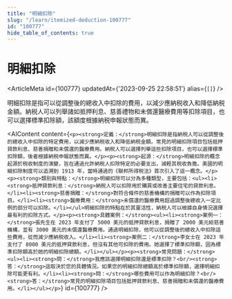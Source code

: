 ```yaml
---
title: "明細扣除"
slug: "/learn/itemized-deduction-100777"
id: "100777"
hide_table_of_contents: true
---
```



# 明細扣除

<ArticleMeta id={100777} updatedAt={'2023-09-25 22:58:51'} alias={`[]`} />
<div className='border-solid border-b border-t-0 my-4 border-[var(--ifm-color-gray-300)]' />

明細扣除是指可以從調整後的總收入中扣除的費用，以減少應納税收入和降低納税金額。納税人可以列舉諸如抵押利息、慈善禮物和未償還醫療費用等扣除項目，也可以選擇標準扣除額，該額度根據納税申報狀態而異。

<AIContent content={`<p><strong>定義：</strong>明細扣除是指納税人可以從調整後的總收入中扣除的特定費用，以減少應納税收入和降低納税金額。常見的明細扣除項目包括抵押貸款利息、慈善捐贈和未償還的醫療費用。納税人可以選擇列舉這些扣除項目，也可以選擇標準扣除額，後者根據納税申報狀態而異。</p><p><strong>起源：</strong>明細扣除的概念起源於税收制度的演變，旨在通過允許納税人扣除特定的必要支出，減輕其税收負擔。美國的明細扣除制度可以追溯到 1913 年，當時通過的《聯邦所得税法》首次引入了這一概念。</p><p><strong>類別與特點：</strong>明細扣除可以分為多種類型，主要包括：<ul><li><strong>抵押貸款利息：</strong>納税人可以扣除用於購買或改善主要住宅的貸款利息。</li><li><strong>慈善捐贈：</strong>對符合條件的慈善機構的捐贈可以作為扣除項目。</li><li><strong>醫療費用：</strong>未償還的醫療費用超過調整後總收入一定比例的部分可以扣除。</li></ul>明細扣除的特點在於其靈活性，納税人可以根據自身情況選擇最有利的扣除方式。</p><p><strong>具體案例：</strong><ul><li><strong>案例一：</strong>張先生在 2023 年支付了 5000 美元的抵押貸款利息，捐贈了 2000 美元給慈善機構，並有 3000 美元的未償還醫療費用。通過明細扣除，他可以從調整後的總收入中扣除這些費用，從而減少應納税收入。</li><li><strong>案例二：</strong>李女士在 2023 年支付了 8000 美元的抵押貸款利息，但沒有其他可扣除的費用。她選擇了標準扣除額，因為標準扣除額高於她的明細扣除總額。</li></ul></p><p><strong>常見問題：</strong><ul><li><strong>問：</strong>我應該選擇明細扣除還是標準扣除？<br/><strong>答：</strong>這取決於您的具體情況。如果您的明細扣除總額高於標準扣除額，選擇明細扣除可能更有利。</li><li><strong>問：</strong>哪些費用可以作為明細扣除？<br/><strong>答：</strong>常見的明細扣除項目包括抵押貸款利息、慈善捐贈和未償還的醫療費用。</li></ul></p>`} id={100777} />
